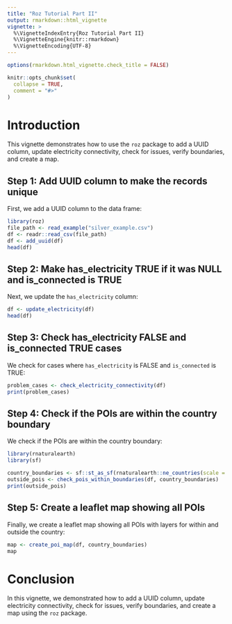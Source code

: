 ```yaml
---
title: "Roz Tutorial Part II"
output: rmarkdown::html_vignette
vignette: >
  %\VignetteIndexEntry{Roz Tutorial Part II}
  %\VignetteEngine{knitr::rmarkdown}
  %\VignetteEncoding{UTF-8}
---
```


```r
options(rmarkdown.html_vignette.check_title = FALSE) 
```

```r
knitr::opts_chunk$set(
  collapse = TRUE,
  comment = "#>"
)
```

# Introduction

This vignette demonstrates how to use the `roz` package to add a UUID column, update electricity connectivity, check for issues, verify boundaries, and create a map.

## Step 1: Add UUID column to make the records unique

First, we add a UUID column to the data frame:

```r
library(roz)
file_path <- read_example("silver_example.csv")
df <- readr::read_csv(file_path)
df <- add_uuid(df)
head(df)
```

## Step 2: Make has_electricity TRUE if it was NULL and is_connected is TRUE

Next, we update the `has_electricity` column:

```r
df <- update_electricity(df)
head(df)
```

## Step 3: Check has_electricity FALSE and is_connected TRUE cases

We check for cases where `has_electricity` is FALSE and `is_connected` is TRUE:

```r
problem_cases <- check_electricity_connectivity(df)
print(problem_cases)
```

## Step 4: Check if the POIs are within the country boundary

We check if the POIs are within the country boundary:

```r
library(rnaturalearth)
library(sf)

country_boundaries <- sf::st_as_sf(rnaturalearth::ne_countries(scale = "medium", returnclass = "sf"))
outside_pois <- check_pois_within_boundaries(df, country_boundaries)
print(outside_pois)
```

## Step 5: Create a leaflet map showing all POIs

Finally, we create a leaflet map showing all POIs with layers for within and outside the country:

```r
map <- create_poi_map(df, country_boundaries)
map
```

# Conclusion

In this vignette, we demonstrated how to add a UUID column, update electricity connectivity, check for issues, verify boundaries, and create a map using the `roz` package.
